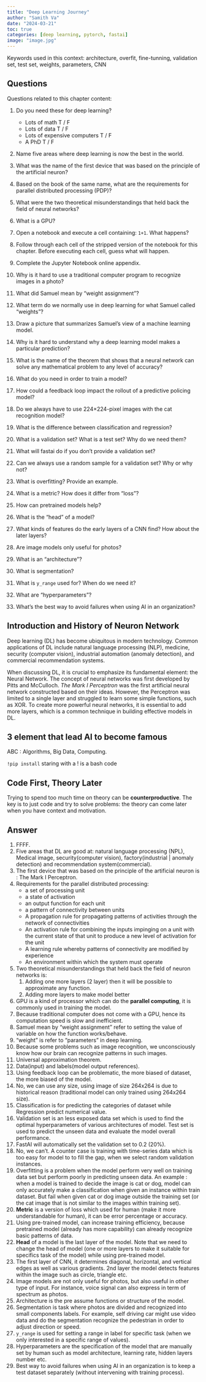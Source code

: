 ```yaml
---
title: "Deep Learning Journey"
author: "Samith Va"
date: "2024-03-21"
toc: true
categories: [deep learning, pytorch, fastai]
image: "image.jpg"
---
```


Keywords used in this context: architecture, overfit, fine-tunning, validation set, test set, weights, parameters, CNN

 

## Questions 

Questions related to this chapter content:

1. Do you need these for deep learning?
    - Lots of math T / F
    - Lots of data T / F
    - Lots of expensive computers T / F
    - A PhD T / F
2. Name five areas where deep learning is now the best in the world.
    
3. What was the name of the first device that was based on the principle of the artificial neuron?
    
4. Based on the book of the same name, what are the requirements for parallel distributed processing (PDP)?
    
5. What were the two theoretical misunderstandings that held back the field of neural networks?
    
6. What is a GPU?
    
7. Open a notebook and execute a cell containing: `1+1`. What happens?
    
8. Follow through each cell of the stripped version of the notebook for this chapter. Before executing each cell, guess what will happen.
    
9. Complete the Jupyter Notebook online appendix.
    
10. Why is it hard to use a traditional computer program to recognize images in a photo?
    
11. What did Samuel mean by "weight assignment"?
    
12. What term do we normally use in deep learning for what Samuel called "weights"?
    
13. Draw a picture that summarizes Samuel's view of a machine learning model.
    
14. Why is it hard to understand why a deep learning model makes a particular prediction?
    
15. What is the name of the theorem that shows that a neural network can solve any mathematical problem to any level of accuracy?
    
16. What do you need in order to train a model?
    
17. How could a feedback loop impact the rollout of a predictive policing model?
    
18. Do we always have to use 224×224-pixel images with the cat recognition model?
    
19. What is the difference between classification and regression?
    
20. What is a validation set? What is a test set? Why do we need them?
    
21. What will fastai do if you don't provide a validation set?
    
22. Can we always use a random sample for a validation set? Why or why not?
    
23. What is overfitting? Provide an example.
    
24. What is a metric? How does it differ from "loss"?
    
25. How can pretrained models help?
    
26. What is the "head" of a model?
    
27. What kinds of features do the early layers of a CNN find? How about the later layers?
    
28. Are image models only useful for photos?
    
29. What is an "architecture"?
    
30. What is segmentation?
    
31. What is `y_range` used for? When do we need it?
    
32. What are "hyperparameters"?
    
33. What's the best way to avoid failures when using AI in an organization?

## Introduction and History of Neuron Network

Deep learning (DL) has become ubiquitous in modern technology. Common applications of DL include natural language processing (NLP), medicine, security (computer vision), industrial automation (anomaly detection), and commercial recommendation systems.

When discussing DL, it is crucial to emphasize its fundamental element: the Neural Network. The concept of neural networks was first developed by Pitts and McCulloch. *The Mark I Perceptron* was the first artificial neural network constructed based on their ideas. However, the Perceptron was limited to a single layer and struggled to learn some simple functions, such as XOR. To create more powerful neural networks, it is essential to add more layers, which is a common technique in building effective models in DL.


::: {.callout-note collapse="true"}
## 3 element that lead AI to become famous
ABC : Algorithms, Big Data, Computing.
:::

::: {.callout-note}
`!pip install` staring with a ! is a bash code
:::

::: {.callout-tip}
## Code First, Theory Later

Trying to spend too much time on theory can be **counterproductive**. The key is to just code and try to solve problems: the theory can come later when you have context and motivation.  
:::


## Answer

1. FFFF.
2. Five areas that DL are good at: natural language processing (NPL), Medical image, security(computer vision), factory(industrial | anomaly detection) and recommendation system(commercial).
3. The first device that was based on the principle of the artificial neuron is : The Mark I Perceptron. 
4. Requirements for the parallel distributed processing:
	- a set of processing unit
	- a state of activation
	- an output function for each unit
	- a pattern of connectivity between units
	- A propagation rule for propagating patterns of activities through the network of connectivities
	- An activation rule for combining the inputs impinging on a unit with the current state of that unit to produce a new level of activation for the unit
	- A learning rule whereby patterns of connectivity are modified by experience
	- An environment within which the system must operate
5. Two theoretical misunderstandings that held back the field of neuron networks is: 
	1. Adding one more layers (2 layer) then it will be possible to approximate any function. 
	2. Adding more layers to make model better
6. GPU is a kind of processor which can do the **parallel computing**, it is commonly used in training the model. 
10. Because traditional computer does not come with a GPU, hence its computation speed is slow and inefficient.
11. Samuel mean by "weight assignment" refer to setting the value of variable on how the function works/behave.
12. "weight" is refer to "parameters" in deep learning.
14. Because some problems such as image recognition, we unconsciously know how our brain can recognize patterns in such images. 
15. Universal approximation theorem. 
16. Data(input) and labels(model output references).
17. Using feedback loop can be problematic, the more biased of dataset, the more biased of the model. 
18. No, we can use any size, using image of size 264x264 is due to historical reason (traditional model can only trained using 264x264 size).
19. Classification is for predicting the categories of dataset while Regression predict numerical value. 
20. Validation set is an less exposed data set which is used to find the optimal hyperparameters of various architectures of model. Test set is used to predict the unseen data and evaluate the model overall performance.
21. FastAI will automatically set the validation set to 0.2 (20%).
22. No, we can't. A counter case is training with time-series data which is too easy for model to to fill the gap, when we select random validation instances.
23. Overfitting is a problem when the model perform very well on training data set but perform poorly in predicting unseen data. An example : when a model is trained to decide the image is cat or dog, model can only accurately make a classification when given an instance within train dataset. But fail when given  cat or dog image outside the training set (or the cat image that is not similar to the images within training set).
24. **Metric** is a version of loss which used for human (make it more understandable for human), it can be error percentage or accuracy.
25. Using pre-trained model, can increase training efficiency, because pretrained model (already has more capability) can already recognize basic patterns of data. 
26. **Head** of a model is the last layer of the model. Note that we need to change the head of model (one or more layers to make it suitable for specifics task of the model) while using pre-trained model.
27. The first layer of CNN, it determines diagonal, horizontal, and vertical edges as well as various gradients. 2nd layer the model detects features within the image such as circle, triangle etc.
28. Image models are not only useful for photos, but also useful in other type of input. For instance, voice signal can also express in term of spectrum as photos.
29. Architecture is the pre assume functions or structure of the model.
30. Segmentation is task where photos are divided and recognized into small components labels. For example, self driving car might use video data and do the segmentation recognize the pedestrian in order to adjust direction or speed.
31. `y_range` is used for setting a range in label for specific task (when we only interested in a specific range of values).
32. Hyperparameters are the specification of the model that are manually set by human such as model architecture, learning rate, hidden layers number etc.
33. Best way to avoid failures when using AI in an organization is to keep a test dataset separately (without intervening with training process).